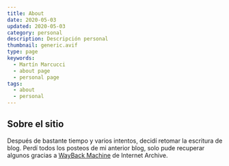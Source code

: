 ```yaml
---
title: About
date: 2020-05-03
updated: 2020-05-03
category: personal
description: Descripción personal
thumbnail: generic.avif
type: page
keywords:
  - Martín Marcucci
  - about page
  - personal page
tags:
  - about
  - personal
---
```


## Sobre el sitio

Después de bastante tiempo y varios intentos, decidí retomar la escritura de blog.
Perdí todos los posteos de mi anterior blog, solo pude recuperar algunos gracias a
[WayBack Machine](https://web.archive.org/web) de Internet Archive.
